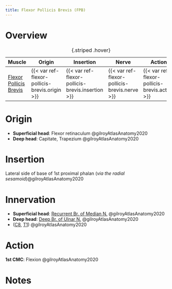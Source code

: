 ```yaml
---
title: Flexor Pollicis Brevis (FPB)
---
```



# Overview

| Muscle  | Origin | Insertion | Nerve | Action |
|------|--------|-------|----------|--------|
| [Flexor Pollicis Brevis]({{< var ref-flexor-pollicis-brevis.path >}}) | {{< var ref-flexor-pollicis-brevis.origin >}} | {{< var ref-flexor-pollicis-brevis.insertion >}} | {{< var ref-flexor-pollicis-brevis.nerve >}} | {{< var ref-flexor-pollicis-brevis.action >}} |
: {.striped .hover}



# Origin

- **Superficial head**: Flexor retinaculum @gilroyAtlasAnatomy2020
- **Deep head**: Capitate, Trapezium @gilroyAtlasAnatomy2020



# Insertion

Lateral side of base of 1st proximal phalan (*via the radial sesamoid*)@gilroyAtlasAnatomy2020


# Innervation

- **Superficial head**: [Recurrent Br. of Median N.]({{< var ref-recurrent-branch-of-median-nerve.path >}}) @gilroyAtlasAnatomy2020
- **Deep head**: [Deep Br. of Ulnar N.]({{< var ref-deep-branch-of-ulnar-nerve.path >}}) @gilroyAtlasAnatomy2020
- ([C8]({{< var ref-nerve-root.c8 >}}), [T1]({{< var ref-nerve-root.t1 >}})) @gilroyAtlasAnatomy2020



# Action

**1st CMC**: Flexion @gilroyAtlasAnatomy2020



# Notes